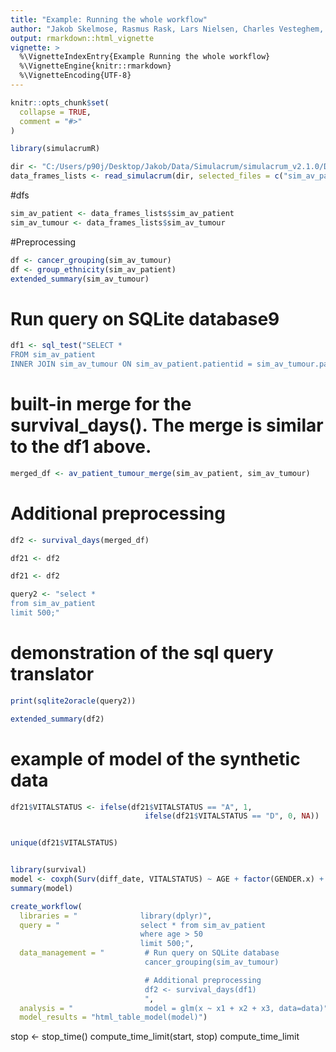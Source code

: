 ```yaml
---
title: "Example: Running the whole workflow"
author: "Jakob Skelmose, Rasmus Rask, Lars Nielsen, Charles Vesteghem, Jennifer Bartell, Martin Bøgsted"
output: rmarkdown::html_vignette
vignette: >
  %\VignetteIndexEntry{Example Running the whole workflow}
  %\VignetteEngine{knitr::rmarkdown}
  %\VignetteEncoding{UTF-8}
---
```


```r
knitr::opts_chunk$set(
  collapse = TRUE,
  comment = "#>"
)
```

```r
library(simulacrumR)
```


```r
dir <- "C:/Users/p90j/Desktop/Jakob/Data/Simulacrum/simulacrum_v2.1.0/Data/"
data_frames_lists <- read_simulacrum(dir, selected_files = c("sim_av_patient", "sim_av_tumour")) 
```


#dfs
```r
sim_av_patient <- data_frames_lists$sim_av_patient
sim_av_tumour <- data_frames_lists$sim_av_tumour
```

#Preprocessing
```r
df <- cancer_grouping(sim_av_tumour)
df <- group_ethnicity(sim_av_patient)
extended_summary(sim_av_tumour)
```

# Run query on SQLite database9
```r
df1 <- sql_test("SELECT *
FROM sim_av_patient
INNER JOIN sim_av_tumour ON sim_av_patient.patientid = sim_av_tumour.patientid;")
```

# built-in merge for the survival_days(). The merge is similar to the df1 above. 
```r
merged_df <- av_patient_tumour_merge(sim_av_patient, sim_av_tumour)
```

# Additional preprocessing
```r
df2 <- survival_days(merged_df)

df21 <- df2
```

```r
df21 <- df2
```

```r
query2 <- "select *
from sim_av_patient
limit 500;"
```


# demonstration of the sql query translator 
```r
print(sqlite2oracle(query2))
```

```r
extended_summary(df2)

```



# example of model of the synthetic data
```r
df21$VITALSTATUS <- ifelse(df21$VITALSTATUS == "A", 1,
                              ifelse(df21$VITALSTATUS == "D", 0, NA))


unique(df21$VITALSTATUS)


library(survival)
model <- coxph(Surv(diff_date, VITALSTATUS) ~ AGE + factor(GENDER.x) + factor(PERFORMANCESTATUS), data=df21)
summary(model)
```

```r
create_workflow(
  libraries = "              library(dplyr)",
  query = "                  select * from sim_av_patient
                             where age > 50
                             limit 500;",
  data_management = "         # Run query on SQLite database
                              cancer_grouping(sim_av_tumour)

                              # Additional preprocessing
                              df2 <- survival_days(df1)
                              ",
  analysis = "                model = glm(x ~ x1 + x2 + x3, data=data)",
  model_results = "html_table_model(model)")
```

stop <- stop_time()
compute_time_limit(start, stop)
compute_time_limit
